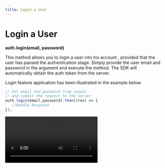 ```yaml
---
title: Login a User
---
```

# Login a User

****auth.login(email, password)****

This method allows you to login a user into his account , provided that the user has passed the authentication stage. Simply provide the user email and password in the argument and execute the method. The SDK will automatically obtain the auth token from the server. 

Login feature application has been illustrated in the example below

```js
// Get email and password from inputs
// and submit the request to the server
auth.login(email,password).then((res) => {
   //Handle Response
});
```
<Video src="/images/guides/login.webm" />
